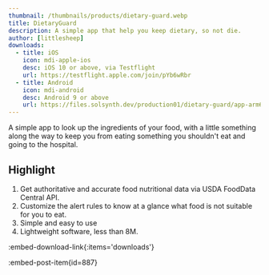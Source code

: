 ```yaml
---
thumbnail: /thumbnails/products/dietary-guard.webp
title: DietaryGuard
description: A simple app that help you keep dietary, so not die.
author: [littlesheep]
downloads:
  - title: iOS
    icon: mdi-apple-ios
    desc: iOS 10 or above, via Testflight
    url: https://testflight.apple.com/join/pYb6wRbr
  - title: Android
    icon: mdi-android
    desc: Android 9 or above
    url: https://files.solsynth.dev/production01/dietary-guard/app-arm64-v8a-release.apk
---
```


A simple app to look up the ingredients of your food,
with a little something along the way to keep you from eating something you shouldn't eat and going to the hospital.

## Highlight

1. Get authoritative and accurate food nutritional data via USDA FoodData Central API.
2. Customize the alert rules to know at a glance what food is not suitable for you to eat.
3. Simple and easy to use
4. Lightweight software, less than 8M.

:embed-download-link{:items='downloads'}

:embed-post-item{id=887}
